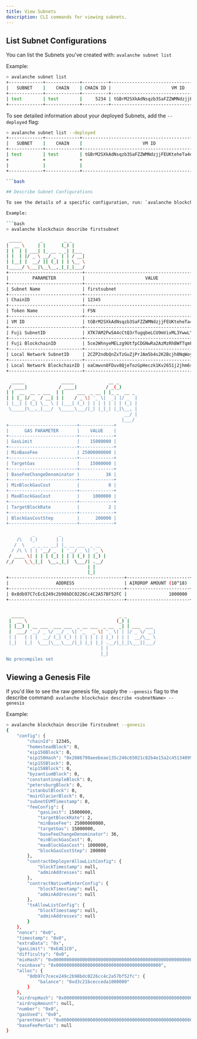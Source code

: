 ```yaml
---
title: View Subnets
description: CLI commands for viewing subnets.
---
```


## List Subnet Configurations

You can list the Subnets you've created with: `avalanche subnet list`

Example:

```bash
> avalanche subnet list
+-------------+-------------+----------+---------------------------------------------------+------------+-----------+
|   SUBNET    |    CHAIN    | CHAIN ID |                       VM ID                       |    TYPE    | FROM REPO |
+-------------+-------------+----------+---------------------------------------------------+------------+-----------+
| test        | test        |     5234 | tGBrM2SXkAdNsqzb3SaFZZWMNdzjjFEUKteheTa4dhUwnfQyu | Subnet-EVM | false     |
+-------------+-------------+----------+---------------------------------------------------+------------+-----------+
```

To see detailed information about your deployed Subnets, add the `--deployed` flag:

```bash
> avalanche subnet list --deployed
+-------------+-------------+---------------------------------------------------+---------------+-----------------------------------------------------------------+---------+
|   SUBNET    |    CHAIN    |                       VM ID                       | LOCAL NETWORK |                          FUJI (TESTNET)                         | MAINNET |
+-------------+-------------+---------------------------------------------------+---------------+-----------------------------------------------------------------+---------+
| test        | test        | tGBrM2SXkAdNsqzb3SaFZZWMNdzjjFEUKteheTa4dhUwnfQyu | Yes           | SubnetID: XTK7AM2Pw5A4cCtQ3rTugqbeLCU9mVixML3YwwLYUJ4WXN2Kt     | No      |
+             +             +                                                   +               +-----------------------------------------------------------------+---------+
|             |             |                                                   |               | BlockchainID: 5ce2WhnyeMELzg9UtfpCDGNwRa2AzMzRhBWfTqmFuiXPWE4TR | No      |
+-------------+-------------+---------------------------------------------------+---------------+-----------------------------------------------------------------+---------+

```bash

## Describe Subnet Configurations

To see the details of a specific configuration, run: `avalanche blockchain describe <subnetName>`

Example:

```bash
> avalanche blockchain describe firstsubnet

 _____       _        _ _
|  __ \     | |      (_) |
| |  | | ___| |_ __ _ _| |___
| |  | |/ _ \ __/ _  | | / __|
| |__| |  __/ || (_| | | \__ \
|_____/ \___|\__\__,_|_|_|___/
+----------------------------+----------------------------------------------------+
|         PARAMETER          |                       VALUE                        |
+----------------------------+----------------------------------------------------+
| Subnet Name                | firstsubnet                                        |
+----------------------------+----------------------------------------------------+
| ChainID                    | 12345                                              |
+----------------------------+----------------------------------------------------+
| Token Name                 | FSN                                                |
+----------------------------+----------------------------------------------------+
| VM ID                      | tGBrM2SXkAdNsqzb3SaFZZWMNdzjjFEUKteheTa4dhUwnfQyu  |
+----------------------------+----------------------------------------------------+
| Fuji SubnetID              | XTK7AM2Pw5A4cCtQ3rTugqbeLCU9mVixML3YwwLYUJ4WXN2Kt  |
+----------------------------+----------------------------------------------------+
| Fuji BlockchainID          | 5ce2WhnyeMELzg9UtfpCDGNwRa2AzMzRhBWfTqmFuiXPWE4TR  |
+----------------------------+----------------------------------------------------+
| Local Network SubnetID     | 2CZP2ndbQnZxTzGuZjPrJAm5b4s2K2Bcjh8NqWoymi8NZMLYQk |
+----------------------------+----------------------------------------------------+
| Local Network BlockchainID | oaCmwvn8FDuv8QjeTozGpHeczk1Kv2651j2jhm6sR1nraGwVW  |
+----------------------------+----------------------------------------------------+

  _____              _____             __ _
 / ____|            / ____|           / _(_)
| |  __  __ _ ___  | |     ___  _ __ | |_ _  __ _
| | |_ |/ _  / __| | |    / _ \| '_ \|  _| |/ _  |
| |__| | (_| \__ \ | |___| (_) | | | | | | | (_| |
 \_____|\__,_|___/  \_____\___/|_| |_|_| |_|\__, |
                                             __/ |
                                            |___/
+--------------------------+-------------+
|      GAS PARAMETER       |    VALUE    |
+--------------------------+-------------+
| GasLimit                 |    15000000 |
+--------------------------+-------------+
| MinBaseFee               | 25000000000 |
+--------------------------+-------------+
| TargetGas                |    15000000 |
+--------------------------+-------------+
| BaseFeeChangeDenominator |          36 |
+--------------------------+-------------+
| MinBlockGasCost          |           0 |
+--------------------------+-------------+
| MaxBlockGasCost          |     1000000 |
+--------------------------+-------------+
| TargetBlockRate          |           2 |
+--------------------------+-------------+
| BlockGasCostStep         |      200000 |
+--------------------------+-------------+

          _         _
    /\   (_)       | |
   /  \   _ _ __ __| |_ __ ___  _ __
  / /\ \ | | '__/ _  | '__/ _ \| '_ \
 / ____ \| | | | (_| | | | (_) | |_) |
/_/    \_\_|_|  \__,_|_|  \___/| .__/
                               | |
                               |_|
+--------------------------------------------+------------------------+---------------------------+
|                  ADDRESS                   | AIRDROP AMOUNT (10^18) |   AIRDROP AMOUNT (WEI)    |
+--------------------------------------------+------------------------+---------------------------+
| 0x8db97C7cEcE249c2b98bDC0226Cc4C2A57BF52FC |                1000000 | 1000000000000000000000000 |
+--------------------------------------------+------------------------+---------------------------+


  _____                                    _ _
 |  __ \                                  (_) |
 | |__) | __ ___  ___ ___  _ __ ___  _ __  _| | ___  ___
 |  ___/ '__/ _ \/ __/ _ \| '_   _ \| '_ \| | |/ _ \/ __|
 | |   | | |  __/ (_| (_) | | | | | | |_) | | |  __/\__ \
 |_|   |_|  \___|\___\___/|_| |_| |_| .__/|_|_|\___||___/
                                    | |
                                    |_|
No precompiles set
```

## Viewing a Genesis File

If you'd like to see the raw genesis file, supply the `--genesis` flag to the describe command: `avalanche blockchain describe <subnetName> --genesis`

Example:

```bash
> avalanche blockchain describe firstsubnet --genesis
{
    "config": {
        "chainId": 12345,
        "homesteadBlock": 0,
        "eip150Block": 0,
        "eip150Hash": "0x2086799aeebeae135c246c65021c82b4e15a2c451340993aacfd2751886514f0",
        "eip155Block": 0,
        "eip158Block": 0,
        "byzantiumBlock": 0,
        "constantinopleBlock": 0,
        "petersburgBlock": 0,
        "istanbulBlock": 0,
        "muirGlacierBlock": 0,
        "subnetEVMTimestamp": 0,
        "feeConfig": {
            "gasLimit": 15000000,
            "targetBlockRate": 2,
            "minBaseFee": 25000000000,
            "targetGas": 15000000,
            "baseFeeChangeDenominator": 36,
            "minBlockGasCost": 0,
            "maxBlockGasCost": 1000000,
            "blockGasCostStep": 200000
        },
        "contractDeployerAllowListConfig": {
            "blockTimestamp": null,
            "adminAddresses": null
        },
        "contractNativeMinterConfig": {
            "blockTimestamp": null,
            "adminAddresses": null
        },
        "txAllowListConfig": {
            "blockTimestamp": null,
            "adminAddresses": null
        }
    },
    "nonce": "0x0",
    "timestamp": "0x0",
    "extraData": "0x",
    "gasLimit": "0xE4E1C0",
    "difficulty": "0x0",
    "mixHash": "0x0000000000000000000000000000000000000000000000000000000000000000",
    "coinbase": "0x0000000000000000000000000000000000000000",
    "alloc": {
        "8db97c7cece249c2b98bdc0226cc4c2a57bf52fc": {
            "balance": "0xd3c21bcecceda1000000"
        }
    },
    "airdropHash": "0x0000000000000000000000000000000000000000000000000000000000000000",
    "airdropAmount": null,
    "number": "0x0",
    "gasUsed": "0x0",
    "parentHash": "0x0000000000000000000000000000000000000000000000000000000000000000",
    "baseFeePerGas": null
}
```
